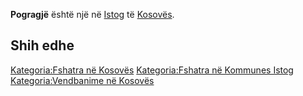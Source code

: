 {{Fshat në 
 | Emri                = Pogragjë
 | EmriAlt                = 
 | NAME_SHORT_FORM=      
 | NAME_GENERIC=      
 | NAME_SORT_NAME_RO=      POGRAGJE
 | FULL_NAME_RO = Pogragjë
 | FULL_NAME_ND_RO=Pogragje
 | SORT_NAME_RG=POGRAGJE
 | FULL_NAME_RG=Pogragjë
 | FULL_NAME_ND_RG=Pogragje
 | SRP_NAME_SHORT_FORM=      
 | SRP_NAME_GENERIC=      
 | SRP_NAME_SORT_NAME_RO=      
 | SRP_FULL_NAME_RO = 
 | SRP_FULL_NAME_ND_RO=
 | SRP_SORT_NAME_RG=
 | SRP_FULL_NAME_RG=
 | SRP_FULL_NAME_ND_RG=
 | Emri (Rasa dhanore) = 
 | Figura              = 
 | Shteti              = Kosovo
 | Komuna              = Istog
 | Kodi postar         = 
 | Sipërfaqja          = 

 | Popullsia           = 

 | Regj. i popullsisë  = 
 | Dend. e popullsisë  = 
 | Faqja zyrtare       = 
 <!--- Koordinatat ----> 
 | Gjerësia            = 42.429167
 | Gjatësia            = 21.582778
 | Lartësia            = 
}}
'''Pogragjë''' është një [[]] në [[Istog]] të [[Kosovës]].

<!-- == Gjeografia == -->
<!-- == Historia == -->
<!-- == Demografia == -->
== Shih edhe ==
{{Komuna Istog}}
{{Kosovo-Administrata-Cung}}

[[Kategoria:Fshatra në Kosovës]]
[[Kategoria:Fshatra në Kommunes Istog]]
[[Kategoria:Vendbanime në Kosovës]]